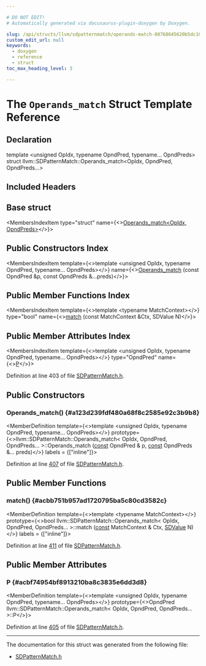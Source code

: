 ```yaml
---

# DO NOT EDIT!
# Automatically generated via docusaurus-plugin-doxygen by Doxygen.

slug: /api/structs/llvm/sdpatternmatch/operands-match-80768645620b5dc10c8aeb520eb8888c
custom_edit_url: null
keywords:
  - doxygen
  - reference
  - struct
toc_max_heading_level: 3

---
```





# The `Operands_match` Struct Template Reference

<DoxygenPage pluginConfig={pluginConfig}>



## Declaration

<CodeBlock>template &lt;unsigned OpIdx, typename OpndPred, typename... OpndPreds&gt;
struct llvm::SDPatternMatch::Operands_match&lt;OpIdx, OpndPred, OpndPreds...&gt;</CodeBlock>

## Included Headers

<IncludesList>
<IncludesListItem
  filePath="llvm/CodeGen/SDPatternMatch.h"
  permalink="/docs/api/files/include/include/llvm/include/llvm/codegen/sdpatternmatch-h"
  isLocal="true" />
</IncludesList>

## Base struct

<MembersIndex>

<MembersIndexItem
  type="struct"
  name={<><a href="/docs/api/structs/llvm/sdpatternmatch/operands-match">Operands&#95;match&lt;OpIdx, OpndPreds&gt;</a></>}>
</MembersIndexItem>

</MembersIndex>

## Public Constructors Index

<MembersIndex>

<MembersIndexItem
  template={<>template &lt;unsigned OpIdx, typename OpndPred, typename... OpndPreds&gt;</>}
  name={<><a href="#a123d239fdf480a68f8c2585e92c3b9b8">Operands&#95;match</a> (const OpndPred &amp;p, const OpndPreds &amp;...preds)</>}>
</MembersIndexItem>

</MembersIndex>

## Public Member Functions Index

<MembersIndex>

<MembersIndexItem
  template={<>template &lt;typename MatchContext&gt;</>}
  type="bool"
  name={<><a href="#acbb751b957ad1720795ba5c80cd3582c">match</a> (const MatchContext &amp;Ctx, SDValue N)</>}>
</MembersIndexItem>

</MembersIndex>

## Public Member Attributes Index

<MembersIndex>

<MembersIndexItem
  template={<>template &lt;unsigned OpIdx, typename OpndPred, typename... OpndPreds&gt;</>}
  type="OpndPred"
  name={<><a href="#acbf74954bf8913210ba8c3835e6dd3d8">P</a></>}>
</MembersIndexItem>

</MembersIndex>


Definition at line 403 of file <a href="/docs/api/files/include/include/llvm/include/llvm/codegen/sdpatternmatch-h">SDPatternMatch.h</a>.

<SectionDefinition>

## Public Constructors

### Operands&#95;match() {#a123d239fdf480a68f8c2585e92c3b9b8}

<MemberDefinition
  template={<>template &lt;unsigned OpIdx, typename OpndPred, typename... OpndPreds&gt;</>}
  prototype={<>llvm::SDPatternMatch::Operands&#95;match&lt; OpIdx, OpndPred, OpndPreds... &gt;::Operands&#95;match (<a href="/docs/api/files/lib/lib/target/lib/target/aarch64/aarch64promoteconstant-cpp/#a90f8350fecae261c25be85d38b451bff">const</a> OpndPred &amp; p, <a href="/docs/api/files/lib/lib/target/lib/target/aarch64/aarch64promoteconstant-cpp/#a90f8350fecae261c25be85d38b451bff">const</a> OpndPreds &amp;... preds)</>}
  labels = {["inline"]}>

Definition at line <a href="/docs/api/files/include/include/llvm/include/llvm/codegen/sdpatternmatch-h/#l00407">407</a> of file <a href="/docs/api/files/include/include/llvm/include/llvm/codegen/sdpatternmatch-h">SDPatternMatch.h</a>.
</MemberDefinition>

</SectionDefinition>

<SectionDefinition>

## Public Member Functions

### match() {#acbb751b957ad1720795ba5c80cd3582c}

<MemberDefinition
  template={<>template &lt;typename MatchContext&gt;</>}
  prototype={<>bool llvm::SDPatternMatch::Operands&#95;match&lt; OpIdx, OpndPred, OpndPreds... &gt;::match (<a href="/docs/api/files/lib/lib/target/lib/target/aarch64/aarch64promoteconstant-cpp/#a90f8350fecae261c25be85d38b451bff">const</a> MatchContext &amp; Ctx, <a href="/docs/api/classes/llvm/sdvalue">SDValue</a> N)</>}
  labels = {["inline"]}>

Definition at line <a href="/docs/api/files/include/include/llvm/include/llvm/codegen/sdpatternmatch-h/#l00411">411</a> of file <a href="/docs/api/files/include/include/llvm/include/llvm/codegen/sdpatternmatch-h">SDPatternMatch.h</a>.
</MemberDefinition>

</SectionDefinition>

<SectionDefinition>

## Public Member Attributes

### P {#acbf74954bf8913210ba8c3835e6dd3d8}

<MemberDefinition
  template={<>template &lt;unsigned OpIdx, typename OpndPred, typename... OpndPreds&gt;</>}
  prototype={<>OpndPred llvm::SDPatternMatch::Operands&#95;match&lt; OpIdx, OpndPred, OpndPreds... &gt;::P</>}>

Definition at line <a href="/docs/api/files/include/include/llvm/include/llvm/codegen/sdpatternmatch-h/#l00405">405</a> of file <a href="/docs/api/files/include/include/llvm/include/llvm/codegen/sdpatternmatch-h">SDPatternMatch.h</a>.
</MemberDefinition>

</SectionDefinition>

<hr/>

The documentation for this struct was generated from the following file:

<ul>
<li><a href="/docs/api/files/include/include/llvm/include/llvm/codegen/sdpatternmatch-h">SDPatternMatch.h</a></li>
</ul>

</DoxygenPage>
